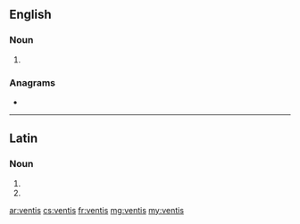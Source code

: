 ==English==

===Noun===
{{head|en|noun plural form}}

# {{plural of|venti|lang=en}}

===Anagrams===
* {{l|en|invest}}

----

==Latin==

===Noun===
{{la-noun-form|ventīs}}

# {{inflection of|ventus||dat|p|lang=la}}
# {{inflection of|ventus||abl|p|lang=la}}

[[ar:ventis]]
[[cs:ventis]]
[[fr:ventis]]
[[mg:ventis]]
[[my:ventis]]
